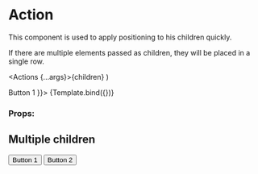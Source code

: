 
<Meta title="Components/Action/Actions" component={Actions} />

# Action

This component is used to apply positioning to his children quickly.

If there are multiple elements passed as children, they will be placed in a single row.

  <Actions {...args}>{children}</Actions>
)

<Canvas>
  <Story name="Default" args={{ children: <Button>Button 1</Button> }}>
    {Template.bind({})}
  </Story>
</Canvas>

### Props:

<ArgsTable story="Default" />

## Multiple children

<Canvas>
  <Story name="Multiple children">
    <Actions>
      <Button>Button 1</Button>
      <Button>Button 2</Button>
    </Actions>
  </Story>
</Canvas>
